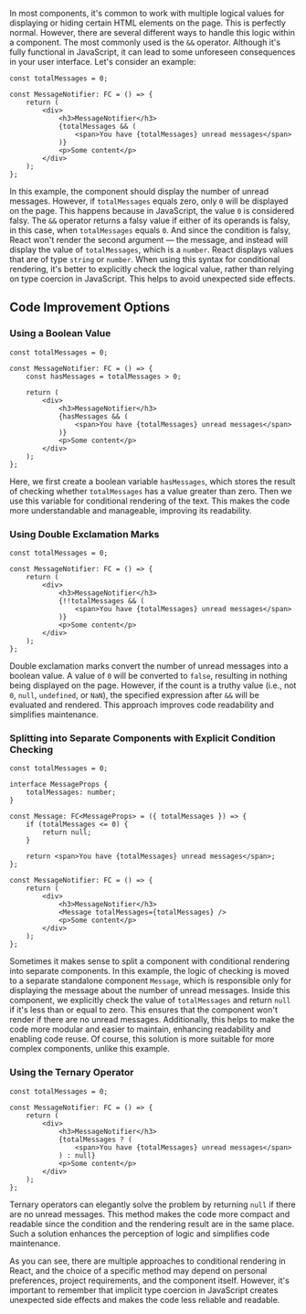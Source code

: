 <ContentWrapper>

In most components, it's common to work with multiple logical values for displaying or hiding certain HTML elements on the page. This is perfectly normal. However, there are several different ways to handle this logic within a component. The most commonly used is the `&&` operator. Although it's fully functional in JavaScript, it can lead to some unforeseen consequences in your user interface. Let's consider an example:

```tsx
const totalMessages = 0;

const MessageNotifier: FC = () => {
    return (
        <div>
            <h3>MessageNotifier</h3>
            {totalMessages && (
                <span>You have {totalMessages} unread messages</span>
            )}
            <p>Some content</p>
        </div>
    );
};
```

In this example, the component should display the number of unread messages. However, if `totalMessages` equals zero, only `0` will be displayed on the page. This happens because in JavaScript, the value `0` is considered falsy. The `&&` operator returns a falsy value if either of its operands is falsy, in this case, when `totalMessages` equals `0`. And since the condition is falsy, React won't render the second argument — the message, and instead will display the value of `totalMessages`, which is a `number`. React displays values that are of type `string` or `number`. When using this syntax for conditional rendering, it's better to explicitly check the logical value, rather than relying on type coercion in JavaScript. This helps to avoid unexpected side effects.

</ContentWrapper>

<ContentWrapper>

## Code Improvement Options

### Using a Boolean Value

```tsx
const totalMessages = 0;

const MessageNotifier: FC = () => {
    const hasMessages = totalMessages > 0;

    return (
        <div>
            <h3>MessageNotifier</h3>
            {hasMessages && (
                <span>You have {totalMessages} unread messages</span>
            )}
            <p>Some content</p>
        </div>
    );
};
```

Here, we first create a boolean variable `hasMessages`, which stores the result of checking whether `totalMessages` has a value greater than zero. Then we use this variable for conditional rendering of the text. This makes the code more understandable and manageable, improving its readability.

### Using Double Exclamation Marks

```tsx
const totalMessages = 0;

const MessageNotifier: FC = () => {
    return (
        <div>
            <h3>MessageNotifier</h3>
            {!!totalMessages && (
                <span>You have {totalMessages} unread messages</span>
            )}
            <p>Some content</p>
        </div>
    );
};
```

Double exclamation marks convert the number of unread messages into a boolean value. A value of `0` will be converted to `false`, resulting in nothing being displayed on the page. However, if the count is a truthy value (i.e., not `0`, `null`, `undefined`, or `NaN`), the specified expression after `&&` will be evaluated and rendered. This approach improves code readability and simplifies maintenance.

### Splitting into Separate Components with Explicit Condition Checking

```tsx
const totalMessages = 0;

interface MessageProps {
    totalMessages: number;
}

const Message: FC<MessageProps> = ({ totalMessages }) => {
    if (totalMessages <= 0) {
        return null;
    }

    return <span>You have {totalMessages} unread messages</span>;
};

const MessageNotifier: FC = () => {
    return (
        <div>
            <h3>MessageNotifier</h3>
            <Message totalMessages={totalMessages} />
            <p>Some content</p>
        </div>
    );
};
```

Sometimes it makes sense to split a component with conditional rendering into separate components. In this example, the logic of checking is moved to a separate standalone component `Message`, which is responsible only for displaying the message about the number of unread messages. Inside this component, we explicitly check the value of `totalMessages` and return `null` if it's less than or equal to zero. This ensures that the component won't render if there are no unread messages. Additionally, this helps to make the code more modular and easier to maintain, enhancing readability and enabling code reuse. Of course, this solution is more suitable for more complex components, unlike this example.

### Using the Ternary Operator

```tsx
const totalMessages = 0;

const MessageNotifier: FC = () => {
    return (
        <div>
            <h3>MessageNotifier</h3>
            {totalMessages ? (
                <span>You have {totalMessages} unread messages</span>
            ) : null}
            <p>Some content</p>
        </div>
    );
};
```

Ternary operators can elegantly solve the problem by returning `null` if there are no unread messages. This method makes the code more compact and readable since the condition and the rendering result are in the same place. Such a solution enhances the perception of logic and simplifies code maintenance.

</ContentWrapper>

<ContentWrapper>

As you can see, there are multiple approaches to conditional rendering in React, and the choice of a specific method may depend on personal preferences, project requirements, and the component itself. However, it's important to remember that implicit type coercion in JavaScript creates unexpected side effects and makes the code less reliable and readable.

</ContentWrapper>
